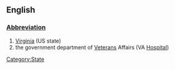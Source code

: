 ==English==
[[Category:State]]
===[[Wiktionary:List of acronyms and abbreviations|Abbreviation]]===
#[[Virginia]] (US state)
# the government department of [[Veteran]]s Affairs (VA [[Hospital]])
